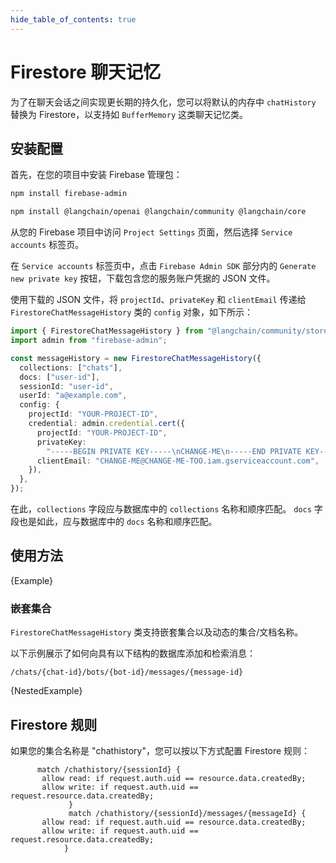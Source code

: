 ```yaml
---
hide_table_of_contents: true
---
```



# Firestore 聊天记忆

为了在聊天会话之间实现更长期的持久化，您可以将默认的内存中 `chatHistory` 替换为 Firestore，以支持如 `BufferMemory` 这类聊天记忆类。

## 安装配置

首先，在您的项目中安装 Firebase 管理包：

```bash npm2yarn
npm install firebase-admin
```


<IntegrationInstallTooltip></IntegrationInstallTooltip>

```bash npm2yarn
npm install @langchain/openai @langchain/community @langchain/core
```

从您的 Firebase 项目中访问 `Project Settings` 页面，然后选择 `Service accounts` 标签页。

在 `Service accounts` 标签页中，点击 `Firebase Admin SDK` 部分内的 `Generate new private key` 按钮，下载包含您的服务账户凭据的 JSON 文件。

使用下载的 JSON 文件，将 `projectId`、`privateKey` 和 `clientEmail` 传递给 `FirestoreChatMessageHistory` 类的 `config` 对象，如下所示：

```typescript
import { FirestoreChatMessageHistory } from "@langchain/community/stores/message/firestore";
import admin from "firebase-admin";

const messageHistory = new FirestoreChatMessageHistory({
  collections: ["chats"],
  docs: ["user-id"],
  sessionId: "user-id",
  userId: "a@example.com",
  config: {
    projectId: "YOUR-PROJECT-ID",
    credential: admin.credential.cert({
      projectId: "YOUR-PROJECT-ID",
      privateKey:
        "-----BEGIN PRIVATE KEY-----\nCHANGE-ME\n-----END PRIVATE KEY-----\n",
      clientEmail: "CHANGE-ME@CHANGE-ME-TOO.iam.gserviceaccount.com",
    }),
  },
});
```

在此，`collections` 字段应与数据库中的 `collections` 名称和顺序匹配。
`docs` 字段也是如此，应与数据库中的 `docs` 名称和顺序匹配。

## 使用方法


<CodeBlock language="typescript">{Example}</CodeBlock>

### 嵌套集合

`FirestoreChatMessageHistory` 类支持嵌套集合以及动态的集合/文档名称。

以下示例展示了如何向具有以下结构的数据库添加和检索消息：

```
/chats/{chat-id}/bots/{bot-id}/messages/{message-id}
```


<CodeBlock language="typescript">{NestedExample}</CodeBlock>

## Firestore 规则

如果您的集合名称是 "chathistory"，您可以按以下方式配置 Firestore 规则：

```
      match /chathistory/{sessionId} {
       allow read: if request.auth.uid == resource.data.createdBy;
       allow write: if request.auth.uid == request.resource.data.createdBy;
			 }
			 match /chathistory/{sessionId}/messages/{messageId} {
       allow read: if request.auth.uid == resource.data.createdBy;
       allow write: if request.auth.uid == request.resource.data.createdBy;
		    }
```